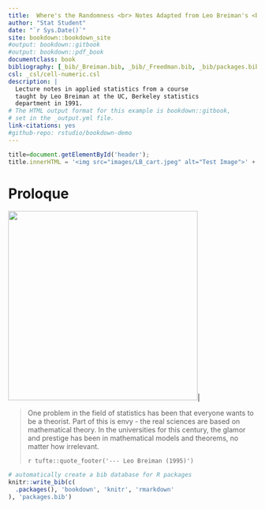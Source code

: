 ```yaml
--- 
title:  Where's the Randomness <br> Notes Adapted from Leo Breiman's <br> Applied Statitics  Class of 1991
author: "Stat Student"
date: "`r Sys.Date()`"
site: bookdown::bookdown_site
#output: bookdown::gitbook
#output: bookdown::pdf_book
documentclass: book
bibliography: [_bib/_Breiman.bib, _bib/_Freedman.bib, _bib/packages.bib, _bib/_Gelman.bib, _bib/_misc.bib, _bib/_omics.bib]
csl: _csl/cell-numeric.csl
description: |
  Lecture notes in applied statistics from a course
  taught by Leo Breiman at the UC, Berkeley statistics 
  department in 1991.
# The HTML output format for this example is bookdown::gitbook,
# set in the _output.yml file.
link-citations: yes
#github-repo: rstudio/bookdown-demo
---
```



```js
title=document.getElementById('header');
title.innerHTML = '<img src="images/LB_cart.jpeg" alt="Test Image">' + title.innerHTML
```

<!--
We must have some output here for index.html to be created
-->

# Proloque {-}

![](images/LB_cart.jpeg){width=4in align=center}|  
  

> One problem in the field of statistics has been that everyone 
> wants to be a theorist. Part of this is envy - 
> the real sciences are based on mathematical theory. 
> In the universities for this century, the glamor and prestige 
> has been in mathematical models and theorems, 
> no matter how irrelevant.
> 
>`r tufte::quote_footer('--- Leo Breiman (1995)')`


```r
# automatically create a bib database for R packages
knitr::write_bib(c(
  .packages(), 'bookdown', 'knitr', 'rmarkdown'
), 'packages.bib')
```

<!--

nohup Rscript -e "rmarkdown::render('index.Rmd')" > index.log  &

-->
